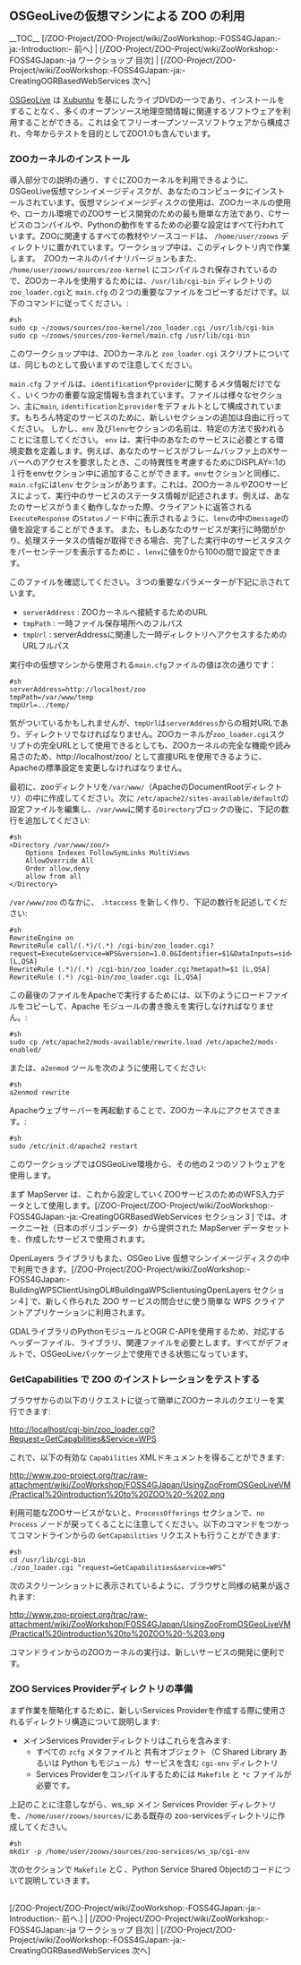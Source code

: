 
== OSGeoLiveの仮想マシンによる ZOO の利用 ==

__TOC__
[/ZOO-Project/ZOO-Project/wiki/ZooWorkshop:-FOSS4GJapan:-ja:-Introduction:- 前へ] | [/ZOO-Project/ZOO-Project/wiki/ZooWorkshop:-FOSS4GJapan:-ja ワークショップ 目次] | [/ZOO-Project/ZOO-Project/wiki/ZooWorkshop:-FOSS4GJapan:-ja:-CreatingOGRBasedWebServices 次へ]

[http://live.osgeo.org/ OSGeoLive] は [http://www.xubuntu.org/ Xubuntu] を基にしたライブDVDの一つであり、インストールをすることなく、多くのオープンソース地理空間情報に関連するソフトウェアを利用することができる。これは全てフリーオープンソースソフトウェアから構成され、今年からテストを目的としてZOO1.0も含んでいます。


=== ZOOカーネルのインストール  ===
導入部分での説明の通り、すぐにZOOカーネルを利用できるように、OSGeoLive仮想マシンイメージディスクが、あなたのコンピュータにインストールされています。仮想マシンイメージディスクの使用は、ZOOカーネルの使用や、ローカル環境でのZOOサービス開発のための最も簡単な方法であり、Cサービスのコンパイルや、Pythonの動作をするための必要な設定はすべて行われています。ZOOに関連するすべての教材やソースコードは、 <tt>/home/user/zoows</tt> ディレクトリに置かれています。ワークショップ中は、このディレクトリ内で作業します。　ZOOカーネルのバイナリバージョンもまた、 <tt>/home/user/zoows/sources/zoo-kernel</tt> にコンパイルされ保存されているので、ZOOカーネルを使用するためには、<tt>/usr/lib/cgi-bin</tt> ディレクトリの<tt>zoo_loader.cgi</tt>と <tt>main.cfg</tt> の２つの重要なファイルをコピーするだけです。以下のコマンドに従ってください。:

<pre>
#sh
sudo cp ~/zoows/sources/zoo-kernel/zoo_loader.cgi /usr/lib/cgi-bin
sudo cp ~/zoows/sources/zoo-kernel/main.cfg /usr/lib/cgi-bin
</pre>

このワークショップ中は、ZOOカーネルと <tt>zoo_loader.cgi</tt> スクリプトについては、同じものとして扱いますので注意してください。

<tt>main.cfg</tt> ファイルは、<tt>identification</tt>や<tt>provider</tt>に関するメタ情報だけでなく、いくつかの重要な設定情報も含まれています。ファイルは様々なセクション、主に<tt>main</tt>, <tt>identification</tt>と<tt>provider</tt>をデフォルトとして構成されています。もちろん特定のサービスのために、新しいセクションの追加は自由に行ってください。
しかし、<tt>env</tt> 及び<tt>lenv</tt>セクションの名前は、特定の方法で扱われることに注意してください。 <tt>env</tt> は、実行中のあなたのサービスに必要とする環境変数を定義します。例えば、あなたのサービスがフレームバッファ上のXサーバーへのアクセスを要求したとき、この特異性を考慮するためにDISPLAY=:1の１行をenvセクション中に追加することができます。<tt>env</tt>セクションと同様に、<tt>main.cfg</tt>には<tt>lenv</tt> セクションがあります。これは、ZOOカーネルやZOOサービスによって、実行中のサービスのステータス情報が記述されます。例えば、あなたのサービスがうまく動作しなかった際、クライアントに返答される<tt>ExecuteResponse</tt> の<tt>Status</tt>ノード中に表示されるように、<tt>lenv</tt>の中の<tt>message</tt>の値を設定することができます。 また、もしあなたのサービスが実行に時間がかり、処理ステータスの情報が取得できる場合、完了した実行中のサービスタスクをパーセンテージを表示するために 、<tt>lenv</tt>に値を0から100の間で設定できます。

このファイルを確認してください。３つの重要なパラメーターが下記に示されています。

*<tt>serverAddress</tt> : ZOOカーネルへ接続するためのURL
*<tt>tmpPath</tt> : 一時ファイル保存場所へのフルパス
*<tt>tmpUrl</tt> : serverAddressに関連した一時ディレクトリへアクセスするためのURLフルパス

実行中の仮想マシンから使用される<tt>main.cfg</tt>ファイルの値は次の通りです：

<pre>
#sh
serverAddress=http://localhost/zoo
tmpPath=/var/www/temp
tmpUrl=../temp/
</pre>

気がついているかもしれませんが、<tt>tmpUrl</tt>は<tt>serverAddress</tt>からの相対URLであり、ディレクトリでなければなりません。ZOOカーネルが<tt>zoo_loader.cgi</tt>スクリプトの完全URLとして使用できるとしても、ZOOカーネルの完全な機能や読み易さのため、http://localhost/zoo/ として直接URLを使用できるように、Apacheの標準設定を変更しなければなりません。

最初に、zooディレクトリを<tt>/var/www/</tt>（ApacheのDocumentRootディレクトリ）の中に作成してください。次に <tt>/etc/apache2/sites-available/default</tt>の設定ファイルを編集し、<tt>/var/www</tt>に関する<tt>Directory</tt>ブロックの後に、下記の数行を追加してください:

<pre>
#sh
<Directory /var/www/zoo/>
    Options Indexes FollowSymLinks MultiViews
    AllowOverride All
    Order allow,deny
    allow from all
</Directory>
</pre>

<tt>/var/www/zoo</tt> のなかに、 <tt>.htaccess</tt> を新しく作り、下記の数行を記述してください:

<pre>
#sh
RewriteEngine on
RewriteRule call/(.*)/(.*) /cgi-bin/zoo_loader.cgi?request=Execute&service=WPS&version=1.0.0&Identifier=$1&DataInputs=sid=$2&RawDataOutput=Result [L,QSA]
RewriteRule (.*)/(.*) /cgi-bin/zoo_loader.cgi?metapath=$1 [L,QSA]
RewriteRule (.*) /cgi-bin/zoo_loader.cgi [L,QSA]
</pre>


この最後のファイルをApacheで実行するためには、以下のようにロードファイルをコピーして、Apache モジュールの書き換えを実行しなければなりません。:

<pre>
#sh
sudo cp /etc/apache2/mods-available/rewrite.load /etc/apache2/mods-enabled/
</pre>

または、<tt>a2enmod</tt> ツールを次のように使用してください:

<pre>
#sh
a2enmod rewrite
</pre>

Apacheウェブサーバーを再起動することで、ZOOカーネルにアクセスできます。:

<pre>
#sh 
sudo /etc/init.d/apache2 restart
</pre>

このワークショップではOSGeoLive環境から、その他の２つのソフトウェアを使用します。

まず MapServer は、これから設定していくZOOサービスのためのWFS入力データとして使用します。[/ZOO-Project/ZOO-Project/wiki/ZooWorkshop:-FOSS4GJapan:-ja:-CreatingOGRBasedWebServices セクション３] では、オークニー社（日本のポリゴンデータ）から提供された MapServer データセットを、作成したサービスで使用されます。

OpenLayers ライブラリもまた、OSGeo Live 仮想マシンイメージディスクの中で利用できます。[/ZOO-Project/ZOO-Project/wiki/ZooWorkshop:-FOSS4GJapan:-BuildingWPSClientUsingOL#BuildingaWPSclientusingOpenLayers セクション４] で、新しく作られた ZOO サービスの問合せに使う簡単な WPS クライアントアプリケーションに利用されます。

GDALライブラリのPythonモジュールとOGR C-APIを使用するため、対応するヘッダーファイル、ライブラリ、関連ファイルを必要とします。すべてがデフォルトで、OSGeoLiveパッケージ上で使用できる状態になっています。

=== GetCapabilities で ZOO のインストレーションをテストする ===

ブラウザからの以下のリクエストに従って簡単にZOOカーネルのクエリーを実行できます:

http://localhost/cgi-bin/zoo_loader.cgi?Request=GetCapabilities&Service=WPS

これで、以下の有効な <tt>Capabilities</tt> XMLドキュメントを得ることができます:

[[http://www.zoo-project.org/trac/raw-attachment/wiki/ZooWorkshop/FOSS4GJapan/UsingZooFromOSGeoLiveVM/Practical%20introduction%20to%20ZOO%20-%202.png]]

利用可能なZOOサービスがないと、<tt>ProcessOfferings</tt> セクションで、<tt>no Process</tt> ノードが戻ってくることに注意してください。以下のコマンドをつかってコマンドラインからの <tt>GetCapabilities</tt> リクエストも行うことができます:

<pre>
#sh
cd /usr/lib/cgi-bin
./zoo_loader.cgi “request=GetCapabilities&service=WPS”
</pre>

次のスクリーンショットに表示されているように、ブラウザと同様の結果が返されます:

[[http://www.zoo-project.org/trac/raw-attachment/wiki/ZooWorkshop/FOSS4GJapan/UsingZooFromOSGeoLiveVM/Practical%20introduction%20to%20ZOO%20-%203.png]]

コマンドラインからのZOOカーネルの実行は、新しいサービスの開発に便利です。

=== ZOO Services Providerディレクトリの準備 ===

まず作業を簡略化するために、新しいServices Providerを作成する際に使用されるディレクトリ構造について説明します:

*メインServices Providerディレクトリはこれらを含みます:
**すべての <tt>zcfg</tt> メタファイルと 共有オブジェクト（C Shared Library あるいは Python もモジュール）サービスを含む <tt>cgi-env</tt> ディレクトリ
**Services Providerをコンパイルするためには <tt>Makefile</tt> と <tt>*c</tt> ファイルが必要です。

上記のことに注意しながら、ws_sp メイン Services Provider ディレクトリを、<tt>/home/user/zoows/sources/</tt>にある既存の zoo-servicesディレクトリに作成してください。


<pre>
#sh
mkdir -p /home/user/zoows/sources/zoo-services/ws_sp/cgi-env
</pre>

次のセクションで <tt>Makefile</tt> とC 、Python Service Shared Objectのコードについて説明していきます。

<br>
[/ZOO-Project/ZOO-Project/wiki/ZooWorkshop:-FOSS4GJapan:-ja:-Introduction:- 前へ.] | [/ZOO-Project/ZOO-Project/wiki/ZooWorkshop:-FOSS4GJapan:-ja ワークショップ 目次] | [/ZOO-Project/ZOO-Project/wiki/ZooWorkshop:-FOSS4GJapan:-ja:-CreatingOGRBasedWebServices 次へ]




